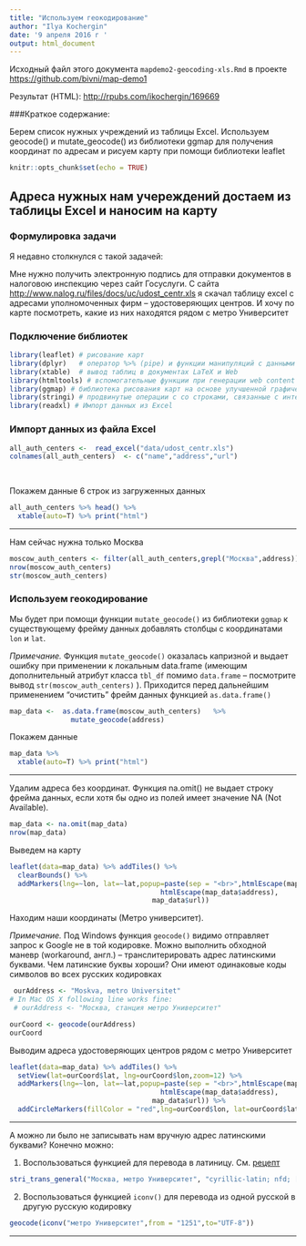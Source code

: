 ```yaml
---
title: "Используем геокодирование"
author: "Ilya Kochergin"
date: '9 апреля 2016 г '
output: html_document
---
```


Исходный файл этого документа `mapdemo2-geocoding-xls.Rmd`
в проекте <https://github.com/bivni/map-demo1>

Результат (HTML): <http://rpubs.com/ikochergin/169669> 

###Краткое содержание:

Берем список нужных учреждений из таблицы Excel.
Используем geocode() и mutate_geocode() из библиотеки ggmap  для получения координат по адресам и рисуем карту при помощи библиотеки leaflet

```r
knitr::opts_chunk$set(echo = TRUE)
```



## Адреса нужных нам учереждений достаем из таблицы Excel и наносим на карту



### Формулировка задачи

Я недавно столкнулся с такой задачей:

Мне нужно получить электронную подпись для отправки документов в налоговою инспекцию через сайт Госуслуги. С сайта <http://www.nalog.ru/files/docs/uc/udost_centr.xls> я скачал таблицу excel с адресами уполномоченных фирм -- удостоверяющих центров. И хочу по карте посмотреть, какие из них находятся рядом с метро Университет


### Подключение библиотек 
```r
library(leaflet) # рисование карт
library(dplyr)   # оператор %>% (pipe) и функции манипуляций с данными
library(xtable)  # вывод таблиц в документах LaTeX и Web
library(htmltools) # вспомогательные функции при генерации web content'а
library(ggmap) # библиотека рисования карт на основе улучшенной графической библиотеки ggplot2
library(stringi) # продвинутые операции с со строками, связанные с интернационализацией 
library(readxl) # Импорт данных из Excel 
```


### Импорт данных из файла Excel

```r
all_auth_centers <-  read_excel("data/udost_centr.xls") 
colnames(all_auth_centers)  <- c("name","address","url")
                    
                               
```

Покажем данные 6 строк из загруженных данных

```r
all_auth_centers %>% head() %>% 
  xtable(auto=T) %>% print("html")          
```

- - - 

Нам сейчас нужна только Москва

```r
moscow_auth_centers <- filter(all_auth_centers,grepl("Москва",address))
nrow(moscow_auth_centers)
str(moscow_auth_centers)
```

### Используем геокодирование 

Мы будет при помощи функции `mutate_geocode()` из библиотеки  `ggmap  ` к существующему фрейму данных добавлять столбцы с координатами `lon` и `lat`. 

_Примечание._ Функция `mutate_geocode()` оказалась капризной и выдает ошибку при применении к локальным data.frame (имеющим дополнительный атрибут класса `tbl_df` помимо `data.frame` -- посмотрите вывод `str(moscow_auth_centers)` ). Приходится перед дальнейшим применением "очистить" фрейм данных  функцией `as.data.frame()` 




```r
map_data <-  as.data.frame(moscow_auth_centers)   %>% 
               mutate_geocode(address)
```

Покажем данные 

```r
map_data %>% 
  xtable(auto=T) %>% print("html")          
```

- - - 

Удалим адреса без координат. Функция na.omit() не выдает строку фрейма данных, если хотя бы одно из полей имеет значение NA (Not Available).

```r
map_data <- na.omit(map_data)
nrow(map_data)
```

Выведем на карту

```r
leaflet(data=map_data) %>% addTiles() %>% 
  clearBounds() %>% 
  addMarkers(lng=~lon, lat=~lat,popup=paste(sep = "<br>",htmlEscape(map_data$name),
                                     htmlEscape(map_data$address),
                                   map_data$url))

```


Находим наши координаты (Метро университет).

_Примечание._ Под  Windows функция `geocode()` видимо отправляет запрос к Google не в той кодировке. Можно выполнить обходной маневр (workaround, англ.) -- транслитерировать адрес латинскими буквами. Чем латинские буквы хороши? Они имеют одинаковые коды символов во всех русских кодировках

```r
 ourAddress <- "Moskva, metro Universitet" 
# In Mac OS X following line works fine:
 # ourAddress <- "Москва, станция метро Университет" 

ourCoord <- geocode(ourAddress)
ourCoord
```


Выводим адреса удостоверяющих центров рядом с метро Университет


```r
leaflet(data=map_data) %>% addTiles() %>% 
  setView(lat=ourCoord$lat, lng=ourCoord$lon,zoom=12) %>% 
  addMarkers(lng=~lon, lat=~lat,popup=paste(sep = "<br>",htmlEscape(map_data$name),
                                     htmlEscape(map_data$address),
                                   map_data$url)) %>% 
  addCircleMarkers(fillColor = "red",lng=ourCoord$lon, lat=ourCoord$lat,popup = "метро Университет")

```

- - - 

А можно ли было не записывать нам вручную адрес латинскими буквами?  Конечно можно: 

1. Воспользоваться функцией для перевода в латиницу. См. [рецепт](http://www.r-bloggers.com/icu-unicode-text-transforms-in-the-r-package-stringi/) 
```r
stri_trans_general("Москва, метро Университет", "cyrillic-latin; nfd; [:nonspacing mark:] remove; nfc")
```

2. Воспользоваться функцией `iconv()` для перевода из одной русской в другую русскую кодировку 
```r
geocode(iconv("метро Университет",from = "1251",to="UTF-8"))
```

- - -
